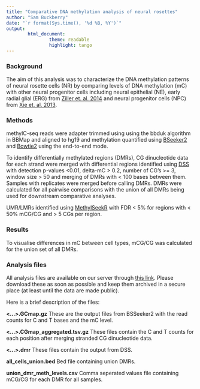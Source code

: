 ```yaml
---
title: "Comparative DNA methylation analysis of neural rosettes"
author: "Sam Buckberry"
date: "`r format(Sys.time(), '%d %B, %Y')`"
output:
        html_document:
                theme: readable
                highlight: tango
---
```


### Background
The aim of this analysis was to characterize the DNA methylation patterns of neural rosette cells (NR) by comparing levels of DNA methylation (mC) with other neural progenitor cells including neural epithelial (NE), early radial glial (ERG) from [Ziller et. al. 2014](http://www.nature.com/nature/journal/v518/n7539/abs/nature13990.html) and neural progenitor cells (NPC) from [Xie et. al. 2013](http://www.sciencedirect.com/science/article/pii/S0092867413004649).

### Methods

methylC-seq reads were adapter trimmed using using the bbduk algorithm in BBMap and aligned to hg19 and methylation quantified using [BSeeker2](http://bmcgenomics.biomedcentral.com/articles/10.1186/1471-2164-14-774) and [Bowtie2](http://www.nature.com/nmeth/journal/v9/n4/full/nmeth.1923.html) using the end-to-end mode. 
 
To identify differentially methylated regions (DMRs), CG dinucleotide data for each strand were merged with differential regions identified using [DSS](http://nar.oxfordjournals.org/content/early/2015/07/15/nar.gkv715.full) with detection p-values <0.01, delta-mC > 0.2, number of CG's >= 3, window size > 50 and merging of DMRs with < 100 bases between them. Samples with replicates were merged before calling DMRs. DMRs were calculated for all pairwise comparisons with the union of all DMRs being used for downstream comparative analyses. 

UMR/LMRs identified using [MethylSeekR](http://nar.oxfordjournals.org/content/41/16/e155 ) with FDR < 5% for regions with < 50% mCG/CG and > 5 CGs per region.

### Results

To visualise differences in mC between cell types, mCG/CG was calculated for the union set of all DMRs. 

### Analysis files

All analysis files are available on our server through [this link](http://cpebrazor.ivec.org/public/listerlab/sam/hawkins_project/). Please download these as soon as possible and keep them archived in a secure place (at least until the data are made public). 

Here is a brief description of the files:

**<...>.GCmap.gz**
These are the output files from BSSeeker2 with the read counts for C and T bases and the mC level.

**<...>.CGmap_aggregated.tsv.gz**
These files contain the C and T counts for each position after merging stranded CG dinucleotide data.

**<...>.dmr**
These files contain the output from DSS.

**all_cells_union.bed**
Bed file containing union DMRs.

**union_dmr_meth_levels.csv**
Comma seperated values file containing mCG/CG for each DMR for all samples.


